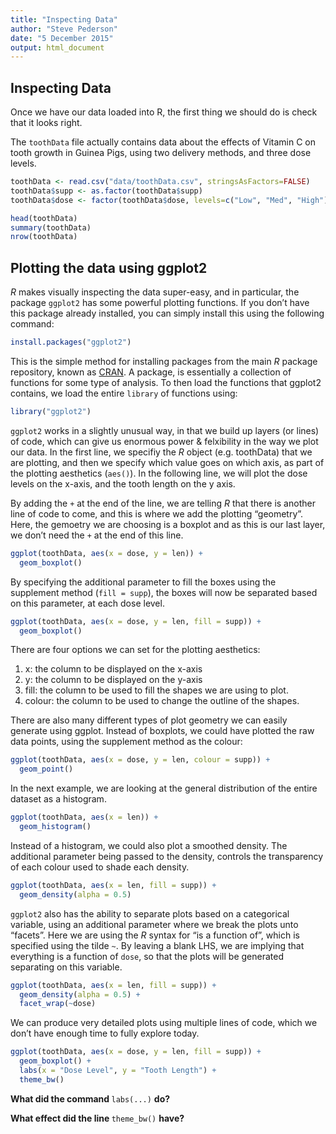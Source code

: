 ```yaml
---
title: "Inspecting Data"
author: "Steve Pederson"
date: "5 December 2015"
output: html_document
---
```


## Inspecting Data

Once we have our data loaded into R, the first thing we should do is check that it looks right.

The `toothData` file actually contains data about the effects of Vitamin C on tooth growth in Guinea Pigs, using two delivery methods, and three dose levels.

```r
toothData <- read.csv("data/toothData.csv", stringsAsFactors=FALSE)
toothData$supp <- as.factor(toothData$supp)
toothData$dose <- factor(toothData$dose, levels=c("Low", "Med", "High"))
```

```r
head(toothData)
summary(toothData)
nrow(toothData)
```

## Plotting the data using ggplot2

*R* makes visually inspecting the data super-easy, and in particular, the package `ggplot2` has some powerful plotting functions.
If you don't have this package already installed, you can simply install this using the following command:

```r
install.packages("ggplot2")
```


This is the simple method for installing packages from the main *R* package repository, known as [CRAN](https://cran.r-project.org/).
A package, is essentially a collection of functions for some type of analysis.
To then load the functions that ggplot2 contains, we load the entire `library` of functions using:

```r
library("ggplot2")
```

`ggplot2` works in a slightly unusual way, in that we build up layers (or lines) of code, which can give us enormous power & felxibility in the way we plot our data.
In the first line, we specifiy the *R* object (e.g. toothData) that we are plotting, and then we specify which value goes on which axis, as part of the plotting aesthetics (`aes()`).
In the following line, we will plot the dose levels on the x-axis, and the tooth length on the y axis.

By adding the `+` at the end of the line, we are telling *R* that there is another line of code to come, and this is where we add the plotting "geometry".
Here, the gemoetry we are choosing is a boxplot and as this is our last layer, we don't need the `+` at the end of this line.

```r
ggplot(toothData, aes(x = dose, y = len)) +
  geom_boxplot()
```

By specifying the additional parameter to fill the boxes using the supplement method (`fill = supp`), the boxes will now be separated based on this parameter, at each dose level.


```r
ggplot(toothData, aes(x = dose, y = len, fill = supp)) +
  geom_boxplot()
```

There are four options we can set for the plotting aesthetics:

1. x: the column to be displayed on the x-axis
2. y: the column to be displayed on the y-axis
3. fill: the column to be used to fill the shapes we are using to plot.
4. colour: the column to be used to change the outline of the shapes.

There are also many different types of plot geometry we can easily generate using ggplot.
Instead of boxplots, we could have plotted the raw data points, using the supplement method as the colour:

```r
ggplot(toothData, aes(x = dose, y = len, colour = supp)) +
  geom_point()
```

In the next example, we are looking at the general distribution of the entire dataset as a histogram.

```r
ggplot(toothData, aes(x = len)) +
  geom_histogram()
```

Instead of a histogram, we could also plot a smoothed density.
The additional parameter being passed to the density, controls the transparency of each colour used to shade each density.

```r
ggplot(toothData, aes(x = len, fill = supp)) +
  geom_density(alpha = 0.5)
```

`ggplot2` also has the ability to separate plots based on a categorical variable, using an additional parameter where we break the plots unto "facets".
Here we are using the *R* syntax for "is a function of", which is specified using the tilde `~`.
By leaving a blank LHS, we are implying that everything is a function of `dose`, so that the plots will be generated separating on this variable.

```r
ggplot(toothData, aes(x = len, fill = supp)) +
  geom_density(alpha = 0.5) +
  facet_wrap(~dose)
```

We can produce very detailed plots using multiple lines of code, which we don't have enough time to fully explore today.
```r
ggplot(toothData, aes(x = dose, y = len, fill = supp)) +
  geom_boxplot() +
  labs(x = "Dose Level", y = "Tooth Length") +
  theme_bw()
```

**What did the command **`labs(...)` **do?**

**What effect did the line **`theme_bw()` **have?**
